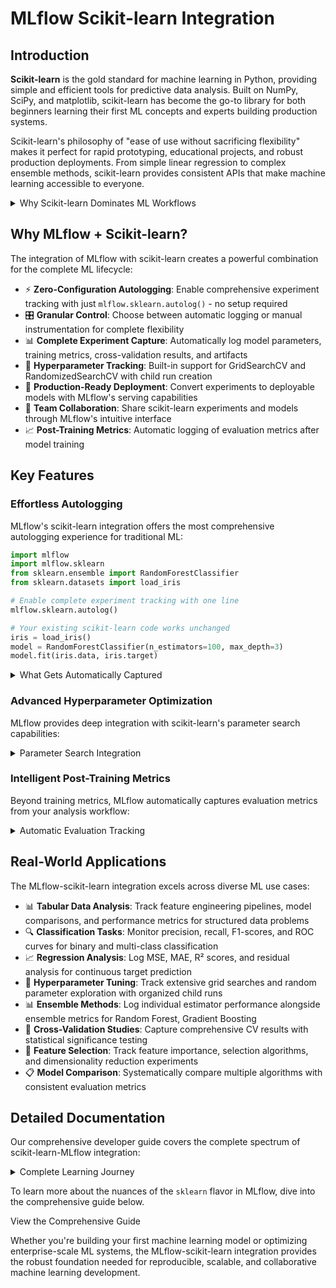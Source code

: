 
# MLflow Scikit-learn Integration

## Introduction

**Scikit-learn** is the gold standard for machine learning in Python, providing simple and efficient tools for predictive data analysis. Built on NumPy, SciPy, and matplotlib, scikit-learn has become the go-to library for both beginners learning their first ML concepts and experts building production systems.

Scikit-learn's philosophy of "ease of use without sacrificing flexibility" makes it perfect for rapid prototyping, educational projects, and robust production deployments. From simple linear regression to complex ensemble methods, scikit-learn provides consistent APIs that make machine learning accessible to everyone.

<details>
  <summary>Why Scikit-learn Dominates ML Workflows</summary>

  #### Production-Proven Algorithms
  - 📊 **Comprehensive Coverage**: Classification, regression, clustering, dimensionality reduction, and preprocessing
  - 🔧 **Consistent API**: Unified `fit()`, `predict()`, and `transform()` methods across all estimators
  - 🎯 **Battle-Tested**: Decades of optimization and real-world validation
  - 📈 **Scalable Implementation**: Efficient algorithms optimized for performance

  #### Developer Experience Excellence
  - 🚀 **Intuitive Design**: Clean, Pythonic APIs that feel natural to use
  - 📚 **World-Class Documentation**: Comprehensive guides, examples, and API references
  - 🔬 **Educational Focus**: Perfect for learning ML concepts with clear, well-documented examples
  - 🛠️ **Extensive Ecosystem**: Seamless integration with pandas, NumPy, and visualization libraries

</details>

## Why MLflow + Scikit-learn?

The integration of MLflow with scikit-learn creates a powerful combination for the complete ML lifecycle:

- ⚡ **Zero-Configuration Autologging**: Enable comprehensive experiment tracking with just `mlflow.sklearn.autolog()` - no setup required
- 🎛️ **Granular Control**: Choose between automatic logging or manual instrumentation for complete flexibility
- 📊 **Complete Experiment Capture**: Automatically log model parameters, training metrics, cross-validation results, and artifacts
- 🔄 **Hyperparameter Tracking**: Built-in support for GridSearchCV and RandomizedSearchCV with child run creation
- 🚀 **Production-Ready Deployment**: Convert experiments to deployable models with MLflow's serving capabilities
- 👥 **Team Collaboration**: Share scikit-learn experiments and models through MLflow's intuitive interface
- 📈 **Post-Training Metrics**: Automatic logging of evaluation metrics after model training

## Key Features

### Effortless Autologging

MLflow's scikit-learn integration offers the most comprehensive autologging experience for traditional ML:

```python
import mlflow
import mlflow.sklearn
from sklearn.ensemble import RandomForestClassifier
from sklearn.datasets import load_iris

# Enable complete experiment tracking with one line
mlflow.sklearn.autolog()

# Your existing scikit-learn code works unchanged
iris = load_iris()
model = RandomForestClassifier(n_estimators=100, max_depth=3)
model.fit(iris.data, iris.target)
```

<details>
  <summary>What Gets Automatically Captured</summary>

  #### Comprehensive Parameter Tracking
  - ⚙️ **Model Parameters**: All parameters from `estimator.get_params(deep=True)`
  - 🔍 **Hyperparameter Search**: Best parameters from GridSearchCV and RandomizedSearchCV
  - 📊 **Cross-Validation Results**: Complete CV metrics and parameter combinations

  #### Training and Evaluation Metrics
  - 📈 **Training Score**: Automatic logging of training performance via `estimator.score()`
  - 🎯 **Classification Metrics**: Precision, recall, F1-score, accuracy, log loss, ROC AUC
  - 📉 **Regression Metrics**: MSE, RMSE, MAE, R² score
  - 🔄 **Cross-Validation**: Best CV score and detailed results for parameter search

  #### Production-Ready Artifacts
  - 🤖 **Serialized Models**: Support for both pickle and cloudpickle formats
  - 📋 **Model Signatures**: Automatic input/output schema inference
  - 📊 **Parameter Search Results**: Detailed CV results as artifacts
  - 📄 **Metric Information**: JSON artifacts with metric call details

</details>

### Advanced Hyperparameter Optimization

MLflow provides deep integration with scikit-learn's parameter search capabilities:

<details>
  <summary>Parameter Search Integration</summary>

  - 🔍 **GridSearchCV Support**: Automatic child run creation for parameter combinations
  - 🎲 **RandomizedSearchCV Support**: Efficient random parameter exploration tracking
  - 📊 **Cross-Validation Metrics**: Complete CV results logged as artifacts
  - 🏆 **Best Model Logging**: Separate logging of best estimator with optimal parameters
  - 🎛️ **Configurable Tracking**: Control the number of child runs with `max_tuning_runs`

</details>

### Intelligent Post-Training Metrics

Beyond training metrics, MLflow automatically captures evaluation metrics from your analysis workflow:

<details>
  <summary>Automatic Evaluation Tracking</summary>

  #### Smart Metric Detection
  - 🔍 **Sklearn Metrics Integration**: Automatic logging of `sklearn.metrics` function calls
  - 📊 **Model Score Tracking**: Capture `model.score()` calls with dataset context
  - 📝 **Dataset Naming**: Intelligent variable name detection for metric organization
  - 🔄 **Multiple Evaluations**: Support for multiple datasets with automatic indexing

  #### Comprehensive Coverage
  - 📈 **All Sklearn Metrics**: Classification, regression, clustering metrics automatically logged
  - 🎯 **Custom Scorers**: Integration with sklearn's scorer system
  - 📊 **Evaluation Context**: Metrics linked to specific datasets and model versions
  - 📋 **Metric Documentation**: JSON artifacts documenting metric calculation details

</details>

## Real-World Applications

The MLflow-scikit-learn integration excels across diverse ML use cases:

- 📊 **Tabular Data Analysis**: Track feature engineering pipelines, model comparisons, and performance metrics for structured data problems
- 🔍 **Classification Tasks**: Monitor precision, recall, F1-scores, and ROC curves for binary and multi-class classification
- 📈 **Regression Analysis**: Log MSE, MAE, R² scores, and residual analysis for continuous target prediction
- 🔄 **Hyperparameter Tuning**: Track extensive grid searches and random parameter exploration with organized child runs
- 📊 **Ensemble Methods**: Log individual estimator performance alongside ensemble metrics for Random Forest, Gradient Boosting
- 🔬 **Cross-Validation Studies**: Capture comprehensive CV results with statistical significance testing
- 🧠 **Feature Selection**: Track feature importance, selection algorithms, and dimensionality reduction experiments
- 📋 **Model Comparison**: Systematically compare multiple algorithms with consistent evaluation metrics

## Detailed Documentation

Our comprehensive developer guide covers the complete spectrum of scikit-learn-MLflow integration:

<details>
  <summary>Complete Learning Journey</summary>

  #### Foundation Skills
  - ⚡ Set up one-line autologging for immediate experiment tracking across any scikit-learn workflow
  - 🎛️ Master both automatic and manual logging approaches for different use cases
  - 📊 Understand parameter tracking for simple estimators and complex meta-estimators
  - 🔧 Configure advanced logging parameters for custom training scenarios

  #### Advanced Techniques  
  - 🔍 Implement comprehensive hyperparameter tuning with GridSearchCV and RandomizedSearchCV
  - 📈 Leverage post-training metrics for automatic evaluation tracking
  - 🚀 Deploy scikit-learn models with MLflow's serving infrastructure
  - 📦 Work with different serialization formats and understand their trade-offs

  #### Production Excellence
  - 🏭 Build production-ready ML pipelines with proper experiment tracking and model governance
  - 👥 Implement team collaboration workflows for shared scikit-learn model development
  - 🔍 Set up model monitoring and performance tracking in production environments
  - 📋 Establish model registry workflows for staging, approval, and deployment processes

</details>

To learn more about the nuances of the `sklearn` flavor in MLflow, dive into the comprehensive guide below.

<Link className="button button--primary" to="/ml/traditional-ml/sklearn/guide">
  <span>View the Comprehensive Guide</span>
</Link>

Whether you're building your first machine learning model or optimizing enterprise-scale ML systems, the MLflow-scikit-learn integration provides the robust foundation needed for reproducible, scalable, and collaborative machine learning development.